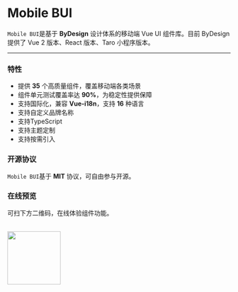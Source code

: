 # Mobile BUI

`Mobile BUI`是基于 <strong>ByDesign</strong> 设计体系的移动端 Vue UI 组件库。目前 ByDesign 提供了 Vue 2 版本、React 版本、Taro 小程序版本。

---

### 特性

- 提供 <strong>35</strong> 个高质量组件，覆盖移动端各类场景
- 组件单元测试覆盖率达 <strong>90%</strong>，为稳定性提供保障
- 支持国际化，兼容 <strong>Vue-i18n</strong>，支持 <strong>16</strong> 种语言
- 支持自定义品牌名称
- 支持TypeScript
- 支持主题定制
- 支持按需引入

### 开源协议

`Mobile BUI`基于 <strong>MIT</strong> 协议，可自由参与开源。

### 在线预览

可扫下方二维码，在线体验组件功能。

######
<img src="https://s0.pstatp.com/cdn/expire-1-h/byted-ui-m/static/online.png" width="120px" />
